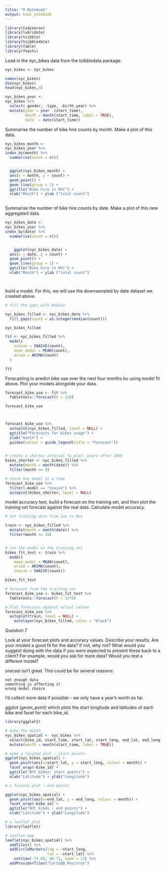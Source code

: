 ```yaml
---
title: "R Notebook"
output: html_notebook
---
```


```r
library(tidyverse)
library(lubridate)
library(tsibble)
library(tsibbledata)
library(fable)
library(feasts)

```



Load in the nyc_bikes data from the tsibbledata package. 

```r
nyc_bikes <- nyc_bikes

names(nyc_bikes)  
dim(nyc_bikes)
head(nyc_bikes,3)

```




```r
nyc_bikes_year <-
nyc_bikes %>%
  select(-gender, -type, -birth_year) %>%
  mutate(year = year  (start_time),
         month = month(start_time, label = TRUE),
         date  = date(start_time))


```


Summarise the number of bike hire counts by month. Make a plot of this data. 

```r

nyc_bikes_month <-
nyc_bikes_year %>%
index_by(month) %>%
  summarise(count = n())


  ggplot(nyc_bikes_month) +
  aes(x = month, y = count) +
  geom_point() + 
  geom_line(group = 1) +              
  ggtitle("Bike hire in NYC") + 
  xlab("Month") + ylab ("total count")
  

```



Summarise the number of bike hire counts by date. Make a plot of this new aggregated data. 

```r

nyc_bikes_date <-
nyc_bikes_year %>%
index_by(date) %>%
  summarise(count = n())


    ggplot(nyc_bikes_date) +
  aes(x = date, y = count) +
  geom_point() + 
  geom_line(group = 1) +              
  ggtitle("Bike hire in NYC") + 
  xlab("Month") + ylab ("total count")




```


build a model. For this, we will use the downsampled by date dataset we created above.

```r
# fill the gaps with median

nyc_bikes_filled <- nyc_bikes_date %>%
  fill_gaps(count = as.integer(median(count)))

nyc_bikes_filled

```

```r

fit <- nyc_bikes_filled %>%
  model(
    snaive = SNAIVE(count),
    mean_model = MEAN(count),
    arima = ARIMA(count)
  )

fit

```


Forecasting to predict bike use over the next four months bu using model fit above. Plot your models alongside your data.


```r

forecast_bike_use <- fit %>%
  fabletools::forecast(h = 120)

forecast_bike_use



forecast_bike_use %>%
  autoplot(nyc_bikes_filled, level = NULL) +
  ggtitle("Forecasts for bikes usage") +
  xlab("month") +
  guides(colour = guide_legend(title = "Forecast"))
  

```



```r

# create a shorter interval to plot: years after 1980
bikes_shorter <- nyc_bikes_filled %>%
  mutate(month = month(date)) %>%
  filter(month >= 8)

# check one model at a time
forecast_bike_use %>%
  filter(.model == "snaive") %>%
  autoplot(bikes_shorter, level = NULL)


```



model accuracy test, build a forecast on the training set, and then plot the training set forecast against the real data. Calculate model accuracy.


```r

# Set training data from Jan to Nov

train <- nyc_bikes_filled %>%
  mutate(month = month(date)) %>%
  filter(month <= 10) 


# run the model on the training set 
bikes_fit_test <- train %>%
  model(
    mean_model = MEAN(count),
    arima = ARIMA(count),
    snaive = SNAIVE(count))

bikes_fit_test

```


```r

# forecast from the training set
forecast_bike_use <- bikes_fit_test %>%
  fabletools::forecast(h = 12*6)

# Plot forecasts against actual values
forecast_bike_use %>%
  autoplot(train, level = NULL) +
    autolayer(nyc_bikes_filled, color = "black")

```


Question 7

Look at your forecast plots and accuracy values. Describe your results. Are your models a good fit for the data? If not, why not? What would you suggest doing with the data if you were expected to present these back to a client? For example, would you ask for more data? Would you test a different model?




orecast isn’t great. This could be for several reasons:

    not enough data
    something is affecting it
    wrong model choice

I’d collect more data if possible - we only have a year’s worth so far.


ggplot (geom_point) which plots the start longitude and latitudes of each bike and facet for each bike_id. 


```r

library(ggplot2)

# make the month 
nyc_bikes_spatial <- nyc_bikes %>%
  select(bike_id, start_time, start_lat, start_long, end_lat, end_long) %>%
  mutate(month = month(start_time, label = TRUE))

# make a faceted plot : start points
ggplot(nyc_bikes_spatial) + 
  geom_point(aes(x=start_lat, y = start_long, colour = month)) +
  facet_wrap(~bike_id) +
  ggtitle("NYC bikes: start points") +
  xlab("Latitude") + ylab("Longitude")

```




```r
# a faceted plot : end points

ggplot(nyc_bikes_spatial) + 
  geom_point(aes(x=end_lat, y = end_long, colour = month)) +
  facet_wrap(~bike_id) +
  ggtitle("NYC bikes : end points") +
  xlab("Latitude") + ylab("Longitude")

```




```r
# a leaflet plot
library(leaflet)

# leaflet map
leaflet(nyc_bikes_spatial) %>%
  addTiles() %>%
  addCircleMarkers(lng = ~start_long,
                   lat = ~start_lat) %>%
    setView(-74.00, 40.71, zoom = 12) %>%
  addProviderTiles("CartoDB.Positron")

```



































